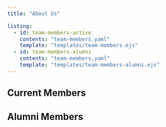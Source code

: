 ```yaml
---
title: "About Us"

listing:
  - id: team-members-active
    contents: "team-members.yaml"
    template: "templates/team-members.ejs" 
  - id: team-members-alumni
    contents: "team-members.yaml"
    template: "templates/team-members-alumni.ejs"
---
```


## Current Members

::: {#team-members-active .listings-grid}
:::

## Alumni Members

::: {#team-members-alumni .listings-grid}
:::
